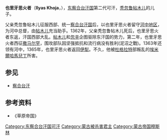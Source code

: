 '''也里牙思火者'''（'''Ilyas Khoja'''，{{bd||？|1365年|catIdx=Y}}），[[东察合台汗国|东察合台汗国]]第二代可汗，[[秃忽鲁帖木儿|秃忽鲁帖木儿]]的儿子。

父亲秃忽鲁帖木儿征服西部、统一[[察合台汗国|察合台汗国]]后，以也里牙思火者留守[[河中地区|河中地区]]，为河中总督，由[[帖木儿|帖木儿]]充当助手。1362年，父亲秃忽鲁帖木儿死后，也里牙思火者东返，汗国西部大乱。[[帖木儿|帖木儿]]和[[忽辛|忽辛]]企图驱除东汗国的势力，第二年，也里牙思火者西征[[撒马尔罕|撒马尔罕]]，围攻部队因坚强抵抗和流行病没有胜利(泥沼之戰)。1363年还领有河中，1365年，也里牙思火者返回[[伊犁|伊犁]]。不久，他被[[杜格拉特|杜格拉特]]部叛乱的[[埃米爾|埃米爾]][[哈馬兒丁|哈馬兒丁]]所害。

==参见==
*[[察合台汗|察合台汗]]

==参考资料==
*《草原帝国》

{{start box}}
{{s-before|[[秃忽鲁帖木儿|秃忽鲁帖木儿]]}}
{{s-title|[[察合台汗|东察合台汗国可汗]]|1362年—1365年}}
{{s-after|[[哈马儿丁|哈马儿丁]]}}
{{end box}}
[[Category:东察合台汗国可汗|Category:东察合台汗国可汗]]
[[Category:蒙古被杀害君主|Category:蒙古被杀害君主]]
[[Category:蒙古帝国穆斯林|Category:蒙古帝国穆斯林]]